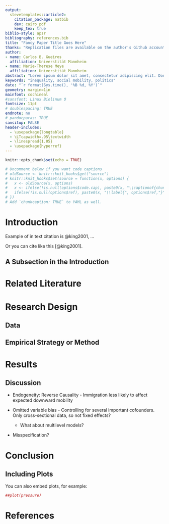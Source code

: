 ```yaml
---
output: 
  stevetemplates::article2:
    citation_package: natbib
    dev: cairo_pdf
    keep_tex: true
biblio-style: apsr
bibliography: references.bib
title: "Fancy Paper Title Goes Here"
thanks: "Replication files are available on the author's Github account (http://github.com). **Current version**: `r format(Sys.time(), '%B %d, %Y')`; **Corresponding author**: email@uni-mannheim.de."
author:
- name: Carlos B. Gueiros
  affiliation: Universtität Mannheim
- name: Marie-Therese Meye
  affiliation: Universtität Mannheim
abstract: "Lorem ipsum dolor sit amet, consectetur adipiscing elit. Donec sit amet libero justo. Pellentesque eget nibh ex. Aliquam tincidunt egestas lectus id ullamcorper. Proin tellus orci, posuere sed cursus at, bibendum ac odio. Nam consequat non ante eget aliquam. Nulla facilisis tincidunt elit. Nunc hendrerit pellentesque quam, eu imperdiet ipsum porttitor ut. Interdum et malesuada fames ac ante ipsum primis in faucibus. Suspendisse potenti. Duis vitae nibh mauris. Duis nec sem sit amet ante dictum mattis. Suspendisse diam velit, maximus eget commodo at, faucibus et nisi. Ut a pellentesque eros, sit amet suscipit eros. Nunc tincidunt quis risus suscipit vestibulum. Quisque eu fringilla massa."
keywords: "inequality, social mobility, politics"
date: "`r format(Sys.time(), '%B %d, %Y')`"
geometry: margin=1in
mainfont: cochineal
#sansfont: Linux Biolinum O
fontsize: 11pt
# doublespacing: TRUE
endnote: no
# pandocparas: TRUE
sansitup: FALSE
header-includes:
  - \usepackage{longtable}
  - \LTcapwidth=.95\textwidth
  - \linespread{1.05}
  - \usepackage{hyperref}
---
```


```r
knitr::opts_chunk$set(echo = TRUE)

# Uncomment below if you want code captions
# oldSource <- knitr::knit_hooks$get("source")
# knitr::knit_hooks$set(source = function(x, options) {
#   x <- oldSource(x, options)
#   x <- ifelse(!is.null(options$code.cap), paste0(x, "\\captionof{chunk}{", options$code.cap,"}"), x)
#   ifelse(!is.null(options$ref), paste0(x, "\\label{", options$ref,"}"), x)
# })
# Add `chunkcaption: TRUE` to YAML as well.
```

# Introduction

Example of in text citation is @king2001, ...

Or you can cite like this [@king2001].

## A Subsection in the Introduction

# Related Literature

# Research Design

## Data

## Empirical Strategy or Method

# Results

## Discussion

-   Endogeneity: Reverse Causality - Immigration less likely to affect expected downward mobility

-   Omitted variable bias - Controlling for several important cofounders. Only cross-sectional data, so not fixed effects?

    -   What about multilevel models?

-   Misspecification?

# Conclusion

\kant[24]

## Including Plots

You can also embed plots, for example:

```r
##plot(pressure)
```

\kant[25]

# References
